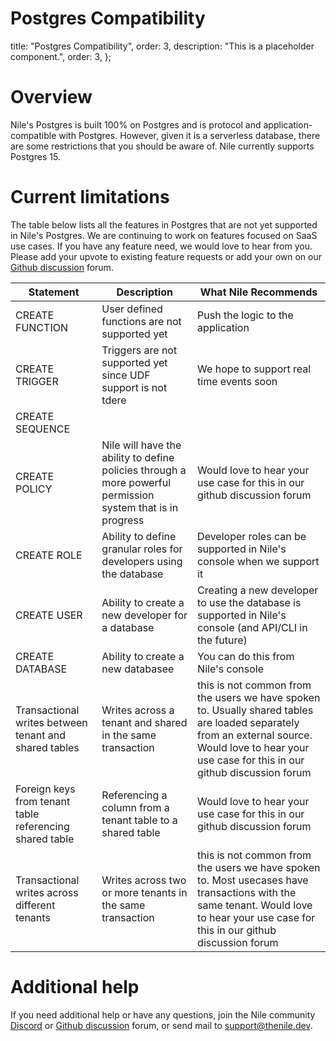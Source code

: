 # Postgres Compatibility

  title: "Postgres Compatibility",
  order: 3,
  description: "This is a placeholder component.",
  order: 3,
};

# Overview

Nile's Postgres is built 100% on Postgres and is protocol and application-compatible with Postgres. However, given it is a serverless database, there are some restrictions that you should be aware of. Nile currently supports Postgres 15.

# Current limitations

The table below lists all the features in Postgres that are not yet supported in Nile's Postgres. We are continuing to work on features focused on SaaS use cases. If you have any feature need, we would love to hear from you. Please add your upvote to existing feature requests or add your own on our [Github discussion](https://github.com/orgs/niledatabase/discussions/categories/feature-requests) forum.

<table>
  <thead>
    <tr>
      <th>Statement</th>
      <th>Description</th>
      <th>What Nile Recommends</th>
    </tr>
  </thead>
  <tbody>
    <tr>
      <td>CREATE FUNCTION</td>
      <td>User defined functions are not supported yet</td>
      <td>Push the logic to the application</td>
    </tr>
    <tr>
      <td>CREATE TRIGGER</td>
      <td>Triggers are not supported yet since UDF support is not tdere</td>
      <td>We hope to support real time events soon</td>
    </tr>
    <tr>
      <td>CREATE SEQUENCE</td>
      <td></td>
      <td></td>
    </tr>
    <tr>
      <td>CREATE POLICY</td>
      <td>
        Nile will have the ability to define policies through a more powerful
        permission system that is in progress
      </td>
      <td>
        Would love to hear your use case for this in our github discussion forum
      </td>
    </tr>
    <tr>
      <td>CREATE ROLE</td>
      <td>
        Ability to define granular roles for developers using the database
      </td>
      <td>
        Developer roles can be supported in Nile's console when we support it
      </td>
    </tr>
    <tr>
      <td>CREATE USER</td>
      <td>Ability to create a new developer for a database</td>
      <td>
        Creating a new developer to use the database is supported in Nile's
        console (and API/CLI in the future)
      </td>
    </tr>
    <tr>
      <td>CREATE DATABASE</td>
      <td>Ability to create a new databasee</td>
      <td>You can do this from Nile's console</td>
    </tr>
    <tr>
      <td>Transactional writes between tenant and shared tables</td>
      <td>Writes across a tenant and shared in the same transaction</td>
      <td>
        this is not common from the users we have spoken to. Usually shared
        tables are loaded separately from an external source. Would love to hear
        your use case for this in our github discussion forum
      </td>
    </tr>
    <tr>
      <td>Foreign keys from tenant table referencing shared table</td>
      <td>Referencing a column from a tenant table to a shared table</td>
      <td>
        Would love to hear your use case for this in our github discussion forum
      </td>
    </tr>
    <tr>
      <td>Transactional writes across different tenants</td>
      <td>Writes across two or more tenants in the same transaction</td>
      <td>
        this is not common from the users we have spoken to. Most usecases have
        transactions with the same tenant. Would love to hear your use case
        for this in our github discussion forum
      </td>
    </tr>
  </tbody>
</table>

# Additional help

If you need additional help or have any questions, join the Nile community [Discord](https://discord.gg/8UuBB84tTy) or [Github discussion](https://github.com/orgs/niledatabase/discussions) forum, or send mail to support@thenile.dev.
